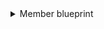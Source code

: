 <details>
<summary>Member blueprint</summary>
```json showLineNumbers
{
  "identifier": "gitlabMember",
  "title": "GitLab Member",
  "icon": "GitLab",
  "schema": {
    "properties": {
      "url": {
        "type": "string",
        "title": "URL",
        "format": "url",
        "description": "Link to the member's GitLab profile"
      },
      "state": {
        "type": "string",
        "title": "State",
        "description": "The state of the member's account"
      },
      "email": {
        "type": "string",
        "title": "Email",
        "format": "email",
        "description": "The member's email address"
      },
      "created_by": {
        "type": "string",
        "title": "Created By",
        "description": "Name of the user who added this member"
      }
    },
    "required": []
  },
  "mirrorProperties": {},
  "calculationProperties": {},
  "aggregationProperties": {},
  "relations": {}
}
```
</details>